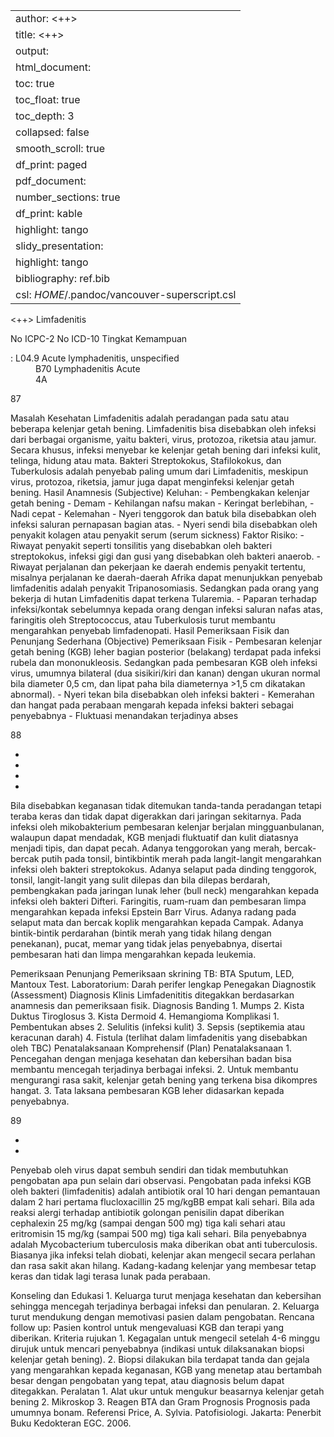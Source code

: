 
---
author: <++>
title: <++>
output:
  html_document:
    toc: true
    toc_float: true
    toc_depth: 3
    collapsed: false
    smooth_scroll: true
    df_print: paged
  pdf_document:
    number_sections: true
    df_print: kable
    highlight: tango
  slidy_presentation:
    highlight: tango
bibliography: ref.bib
csl: $HOME$/.pandoc/vancouver-superscript.csl
---

<++>
Limfadenitis

No ICPC-2
No ICD-10
Tingkat Kemampuan

: L04.9 Acute lymphadenitis, unspecified
: B70 Lymphadenitis Acute
: 4A

87

Masalah Kesehatan
Limfadenitis adalah peradangan pada satu atau beberapa kelenjar getah
bening. Limfadenitis bisa disebabkan oleh infeksi dari berbagai organisme,
yaitu bakteri, virus, protozoa, riketsia atau jamur. Secara khusus, infeksi
menyebar ke kelenjar getah bening dari infeksi kulit, telinga, hidung atau mata.
Bakteri Streptokokus, Stafilokokus, dan Tuberkulosis adalah penyebab paling
umum dari Limfadenitis, meskipun virus, protozoa, riketsia, jamur juga dapat
menginfeksi kelenjar getah bening.
Hasil Anamnesis (Subjective)
Keluhan:
- Pembengkakan kelenjar getah bening
- Demam
- Kehilangan nafsu makan
- Keringat berlebihan,
- Nadi cepat
- Kelemahan
- Nyeri tenggorok dan batuk bila disebabkan oleh infeksi saluran
pernapasan bagian atas.
- Nyeri sendi bila disebabkan oleh penyakit kolagen atau penyakit serum
(serum sickness)
Faktor Risiko:
- Riwayat penyakit seperti tonsilitis yang disebabkan oleh bakteri
streptokokus, infeksi gigi dan gusi yang disebabkan oleh bakteri anaerob.
- Riwayat perjalanan dan pekerjaan ke daerah endemis penyakit tertentu,
misalnya perjalanan ke daerah-daerah Afrika dapat menunjukkan
penyebab limfadenitis adalah penyakit Tripanosomiasis. Sedangkan pada
orang yang bekerja di hutan Limfadenitis dapat terkena Tularemia.
- Paparan terhadap infeksi/kontak sebelumnya kepada orang dengan infeksi
saluran nafas atas, faringitis oleh Streptococcus, atau Tuberkulosis turut
membantu mengarahkan penyebab limfadenopati.
Hasil Pemeriksaan Fisik dan Penunjang Sederhana (Objective)
Pemeriksaan Fisik
- Pembesaran kelenjar getah bening (KGB) leher bagian posterior
(belakang) terdapat pada infeksi rubela dan mononukleosis. Sedangkan
pada pembesaran KGB oleh infeksi virus, umumnya bilateral (dua sisikiri/kiri dan kanan) dengan ukuran normal bila diameter 0,5 cm, dan lipat
paha bila diameternya >1,5 cm dikatakan abnormal).
- Nyeri tekan bila disebabkan oleh infeksi bakteri
- Kemerahan dan hangat pada perabaan mengarah kepada infeksi bakteri
sebagai penyebabnya
- Fluktuasi menandakan terjadinya abses

88

-

-

-

-

Bila disebabkan keganasan tidak ditemukan tanda-tanda peradangan
tetapi teraba keras dan tidak dapat digerakkan dari jaringan sekitarnya.
Pada infeksi oleh mikobakterium pembesaran kelenjar berjalan mingguanbulanan, walaupun dapat mendadak, KGB menjadi fluktuatif dan kulit
diatasnya menjadi tipis, dan dapat pecah.
Adanya tenggorokan yang merah, bercak-bercak putih pada tonsil, bintikbintik merah pada langit-langit mengarahkan infeksi oleh bakteri
streptokokus.
Adanya selaput pada dinding tenggorok, tonsil, langit-langit yang sulit
dilepas dan bila dilepas berdarah, pembengkakan pada jaringan lunak
leher (bull neck) mengarahkan kepada infeksi oleh bakteri Difteri.
Faringitis, ruam-ruam dan pembesaran limpa mengarahkan kepada infeksi
Epstein Barr Virus.
Adanya radang pada selaput mata dan bercak koplik mengarahkan
kepada Campak.
Adanya bintik-bintik perdarahan (bintik merah yang tidak hilang dengan
penekanan), pucat, memar yang tidak jelas penyebabnya, disertai
pembesaran hati dan limpa mengarahkan kepada leukemia.

Pemeriksaan Penunjang
Pemeriksaan skrining TB: BTA Sputum, LED, Mantoux Test.
Laboratorium: Darah perifer lengkap
Penegakan Diagnostik (Assessment)
Diagnosis Klinis
Limfadenititis ditegakkan berdasarkan anamnesis dan pemeriksaan fisik.
Diagnosis Banding
1. Mumps
2. Kista Duktus Tiroglosus
3. Kista Dermoid
4. Hemangioma
Komplikasi
1. Pembentukan abses
2. Selulitis (infeksi kulit)
3. Sepsis (septikemia atau keracunan darah)
4. Fistula (terlihat dalam limfadenitis yang disebabkan oleh TBC)
Penatalaksanaan Komprehensif (Plan)
Penatalaksanaan
1. Pencegahan dengan menjaga kesehatan dan kebersihan badan bisa
membantu mencegah terjadinya berbagai infeksi.
2. Untuk membantu mengurangi rasa sakit, kelenjar getah bening yang
terkena bisa dikompres hangat.
3. Tata laksana pembesaran KGB leher didasarkan kepada penyebabnya.

89

-

-

Penyebab oleh virus dapat sembuh sendiri dan tidak membutuhkan
pengobatan apa pun selain dari observasi.
Pengobatan pada infeksi KGB oleh bakteri (limfadenitis) adalah
antibiotik oral 10 hari dengan pemantauan dalam 2 hari pertama
flucloxacillin 25 mg/kgBB empat kali sehari. Bila ada reaksi alergi
terhadap antibiotik golongan penisilin dapat diberikan cephalexin 25
mg/kg (sampai dengan 500 mg) tiga kali sehari atau eritromisin 15
mg/kg (sampai 500 mg) tiga kali sehari.
Bila penyebabnya adalah Mycobacterium tuberculosis maka diberikan
obat anti tuberculosis.
Biasanya jika infeksi telah diobati, kelenjar akan mengecil secara
perlahan dan rasa sakit akan hilang. Kadang-kadang kelenjar yang
membesar tetap keras dan tidak lagi terasa lunak pada perabaan.

Konseling dan Edukasi
1. Keluarga turut menjaga kesehatan dan kebersihan sehingga mencegah
terjadinya berbagai infeksi dan penularan.
2. Keluarga turut mendukung dengan memotivasi pasien dalam pengobatan.
Rencana follow up:
Pasien kontrol untuk mengevaluasi KGB dan terapi yang diberikan.
Kriteria rujukan
1. Kegagalan untuk mengecil setelah 4-6 minggu dirujuk untuk mencari
penyebabnya (indikasi untuk dilaksanakan biopsi kelenjar getah bening).
2. Biopsi dilakukan bila terdapat tanda dan gejala yang mengarahkan kepada
keganasan, KGB yang menetap atau bertambah besar dengan
pengobatan yang tepat, atau diagnosis belum dapat ditegakkan.
Peralatan
1. Alat ukur untuk mengukur beasarnya kelenjar getah bening
2. Mikroskop
3. Reagen BTA dan Gram
Prognosis
Prognosis pada umumnya bonam.
Referensi
Price, A. Sylvia. Patofisiologi. Jakarta: Penerbit Buku Kedokteran EGC. 2006.

